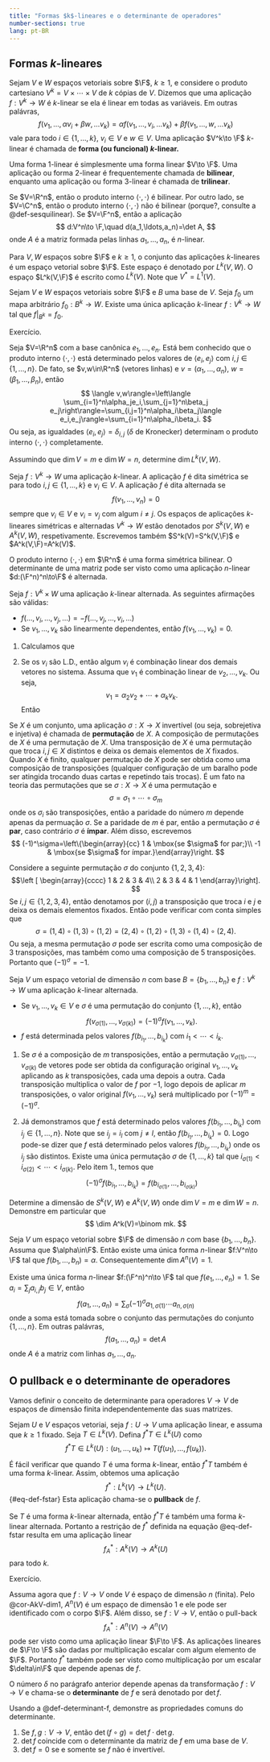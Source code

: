```yaml
--- 
title: "Formas $k$-lineares e o determinante de operadores"
number-sections: true
lang: pt-BR
--- 
```


## Formas $k$-lineares

:::{#def-}
Sejam $V$ e $W$ espaços vetoriais sobre $\F$, $k\geq 1$, e considere o produto cartesiano $V^k=V\times \cdots\times V$ de $k$ cópias de $V$. Dizemos que uma aplicação $f:V^k\to W$ é $k$-linear se ela é linear em todas as variáveis. Em outras palávras,
$$
f(v_1,\ldots,\alpha v_i+\beta w,\ldots v_k)=\alpha f(v_1,\ldots,v_i,\ldots v_k)+\beta f(v_1,\ldots,w,\ldots v_k)
$$
vale para todo $i\in\{1,\ldots,k\}$, $v_i\in V$ e $w\in V$. Uma aplicação $V^k\to \F$ $k$-linear é chamada de <b>forma (ou funcional) $k$-linear.</b>
:::


:::{#exm-}
Uma forma $1$-linear é simplesmente uma forma linear $V\to \F$. Uma aplicação ou forma $2$-linear é frequentemente chamada de <b>bilinear</b>, enquanto uma aplicação ou forma $3$-linear é chamada de <b>trilinear</b>.

Se $V=\R^n$, então o produto interno $\langle\cdot ,\cdot\rangle$ é bilinear. Por outro lado, se $V=\C^n$, então o produto interno  $\langle\cdot ,\cdot\rangle$ não é bilinear (porque?, consulte a @def-sesquilinear). Se $V=\F^n$, então a aplicação
$$
d:V^n\to \F,\quad d(a_1,\ldots,a_n)=\det A,
$$
onde $A$ é a matriz formada pelas linhas $a_1,\ldots,a_n$, é $n$-linear.

:::

Para $V, W$ espaços sobre $\F$ e $k\geq 1$, o conjunto das aplicações $k$-lineares é um espaço vetorial sobre $\F$. Este espaço é denotado por $L^k(V,W)$. O espaço $L^k(V,\F)$ é escrito como $L^k(V)$. Note que $V^*=L^1(V)$.

:::{#lem-}
Sejam $V$ e $W$ espaços vetoriais sobre $\F$  e $B$ uma base de $V$. Seja $f_0$ um mapa arbitrário $f_0:B^k\to W$. Existe uma única aplicação $k$-linear $f:V^k\to W$ tal que $f|_{B^k}=f_0$.
:::


:::{.proof}
Exercício.
:::


:::{#exm-}
Seja $V=\R^n$ com a base canônica $e_1,\ldots,e_n$. Está bem conhecido que o produto interno $\langle \cdot,\cdot\rangle$ está determinado pelos valores de $\langle e_i,e_j\rangle$ com $i,j\in\{1,\ldots,n\}$. De fato, se $v,w\in\R^n$ (vetores linhas) e $v=(\alpha_1,\ldots,\alpha_n)$, $w=(\beta_1,\ldots,\beta_n)$, então
$$
\langle v,w\rangle=\left\langle \sum_{i=1}^n\alpha_je_i,\sum_{j=1}^n\beta_j e_j\right\rangle=\sum_{i,j=1}^n\alpha_i\beta_j\langle e_i,e_j\rangle=\sum_{i=1}^n\alpha_i\beta_i.
$$
Ou seja, as igualdades $\langle e_i,e_j\rangle=\delta_{i,j}$ ($\delta$ de Kronecker) determinam o produto interno $\langle\cdot,\cdot\rangle$ completamente.
:::


:::{#exr-}
Assumindo que $\dim V=m$ e $\dim W=n$, determine $\dim L^k(V,W)$.
:::


:::{#def-}
Seja $f:V^k\to W$ uma aplicação $k$-linear. A aplicação $f$ é dita simétrica se
\begin{align*}
&f(v_1,\ldots,v_{i-1},v_i,v_{i+1},\ldots,v_{j-1},v_j,v_{j+1},\ldots,v_n)\\&=f(v_1,\ldots,v_{i-1},v_j,v_{i+1},\ldots,v_{j-1},v_i,v_{j+1},\ldots,v_n)
\end{align*}
para todo $i,j\in\{1,\ldots,k\}$ e $v_i\in V$.
A aplicação $f$ é dita alternada se
$$
f(v_1,\ldots,v_n)=0
$$
sempre que $v_i\in V$ e $v_i=v_j$ com algum $i\neq j$. Os espaços de aplicações $k$-lineares simétricas e alternadas $V^k\to W$ estão denotados por  $S^k(V,W)$ e $A^k(V,W)$, respetivamente. Escrevemos também $S^k(V)=S^k(V,\F)$ e $A^k(V,\F)=A^k(V)$.
:::


:::{#exm-}
O produto interno $\langle\cdot,\cdot\rangle$ em $\R^n$ é uma forma simétrica bilinear. 
O determinante de uma matriz pode ser visto como uma aplicação $n$-linear $d:(\F^n)^n\to\F$ é alternada.
:::


:::{#lem-}
Seja $f:V^k\times W$ uma aplicação $k$-linear alternada. As seguintes afirmações são válidas:


 - $f(\ldots,v_i,\ldots,v_j,\ldots)=-f(\ldots,v_j,\ldots,v_i,\ldots)$
 -  Se $v_1,\ldots,v_k$ são linearmente dependentes, então $f(v_1,\ldots,v_k)=0$.
:::


:::{.proof}
1. Calculamos que
\begin{align*}
0&=f(\ldots,v_i+v_j,\ldots,v_i+v_j,\ldots)\\&=f(\ldots,v_i,\ldots,v_i,\ldots)+f(\ldots,v_i,\ldots,v_j,\ldots)\\&+f(\ldots,v_j,\ldots,v_i,\ldots)+f(\ldots,v_j,\ldots,v_j,\ldots)\\&=f(\ldots,v_i,\ldots,v_j,\ldots)+f(\ldots,v_j,\ldots,v_i,\ldots).
\end{align*}

2. Se os $v_i$ são L.D., então algum $v_i$ é combinação linear dos demais vetores no sistema. Assuma que $v_1$ é combinação linear de $v_2,\ldots,v_k$. Ou seja,
$$
v_1=\alpha_2 v_2+\cdots+\alpha_k v_k.
$$
Então
\begin{align*}
&f(v_1,v_2,\ldots,v_k)\\&=
f(\alpha_2 v_2+\cdots+\alpha_k v_k,v_2,\ldots,v_k)\\&=
\alpha_2 f(v_2,v_2,\ldots,v_k)+\cdots+\alpha_k f(v_k,v_2,\ldots,v_k)=0.
\end{align*}

:::

Se $X$ é um conjunto, uma aplicação $\sigma:X\to X$ invertível (ou seja, sobrejetiva e injetiva) é chamada de <b>permutação</b> de $X$. A composição de permutações de $X$ é uma permutação de $X$. Uma transposição de $X$ é uma permutação que troca $i,j\in X$ distintos e deixa os demais elementos de $X$ fixados. Quando $X$ é finito, qualquer permutação de $X$ pode ser obtida como uma composição de transposições (qualquer configuração de um baralho pode ser atingida  trocando duas cartas e repetindo tais trocas). É um fato na teoria das permutações que se $\sigma:X\to X$ é uma permutação e
$$
\sigma=\sigma_1\circ\cdots\circ \sigma_m
$$
onde os $\sigma_i$ são transposições, então a paridade do número $m$ depende apenas da permuação $\sigma$. Se a paridade de $m$ é par, então a permutação $\sigma$ é <b>par</b>, caso contrário $\sigma$ é <b>ímpar</b>. Além disso, escrevemos
$$
(-1)^\sigma=\left\{\begin{array}{cc}
1 & \mbox{se $\sigma$ for par;}\\ -1 & \mbox{se $\sigma$ for ímpar.}\end{array}\right.
$$

:::{#exm-}
Considere a seguinte permutação $\sigma$ do conjunto $\{1,2,3,4\}$:
$$\left [
\begin{array}{cccc}
1 & 2 & 3 & 4\\
2 & 3 & 4 & 1 \end{array}\right].
$$
Se $i,j\in\{1,2,3,4\}$, então denotamos por $(i,j)$ a transposição que troca $i$ e $j$ e deixa os demais elementos fixados. Então pode verificar com conta simples que
$$
\sigma=(1,4)\circ (1,3)\circ(1,2)=(2,4)\circ(1,2)\circ (1,3)\circ(1,4)\circ(2,4).
$$
Ou seja, a mesma permutação $\sigma$ pode ser escrita como uma composição de $3$ transposições, mas também como uma composição de $5$ transposições. Portanto que $(-1)^\sigma=-1$.
:::


:::{#cor-}
Seja $V$ um espaço vetorial de dimensão $n$ com base $B=\{b_1,\ldots,b_n\}$ e $f:V^k\to W$ uma aplicação $k$-linear alternada.


 -  Se $v_1,\ldots,v_k\in V$ e $\sigma$ é uma permutação do conjunto $\{1,\ldots,k\}$, então
$$
f(v_{\sigma(1)},\ldots,v_{\sigma(k)})=(-1)^\sigma f(v_1,\ldots,v_k).
$$
 -  $f$ está determinada pelos valores $f(b_{i_1},\ldots,b_{i_k})$ com $i_1<\cdots<i_k$.

:::


:::{.proof}
1. Se $\sigma$ é a composição de $m$ transposições, então a permutação $v_{\sigma(1)},\ldots,v_{\sigma(k)}$ de vetores pode ser  obtida da configuração original $v_1,\ldots,v_k$ aplicando as $k$ transposições, cada  uma depois a outra. Cada transposição multiplica o valor de $f$ por $-1$, logo depois de aplicar $m$ transposições, o valor original $f(v_1,\ldots,v_k)$ será multiplicado por $(-1)^m=(-1)^\sigma$.

2. Já demonstramos que $f$ está determinado pelos valores $f(b_{i_1},\ldots,b_{i_k})$ com $i_j\in\{1,\ldots,n\}$. Note que se $i_j=i_l$ com $j\neq l$, então $f(b_{i_1},\ldots,b_{i_k})=0$. Logo pode-se dizer que $f$ está determinado pelos valores $f(b_{i_1},\ldots,b_{i_k})$ onde os $i_j$ são distintos. Existe uma única permutação $\sigma$ de $\{1,\ldots,k\}$ tal que $i_{\sigma(1)}< i_{\sigma(2)}< \cdots <i_{\sigma(k)}$. Pelo item 1., temos que
$$
(-1)^\sigma f(b_{i_1},\ldots,b_{i_k})=f(b_{i_{\sigma(1)}},\ldots,b_{i_{\sigma(k)}})
$$

:::


:::{#exr-dims-Ak}
Determine a dimensão de $S^k(V,W)$ e $A^k(V,W)$ onde $\dim V=m$ e $\dim W=n$. Demonstre em particular que 
$$
\dim A^k(V)=\binom mk.
$$
:::


:::{#cor-AkV-dim1}
Seja $V$ um espaço vetorial sobre $\F$ de dimensão $n$ com base $\{b_1,\ldots,b_n\}$. Assuma que $\alpha\in\F$. Então existe uma única forma $n$-linear $f:V^n\to \F$ tal que $f(b_1,\ldots,b_n)=\alpha$. Consequentemente $\dim A^n(V)=1$.
:::


:::{#cor-}
Existe uma única forma $n$-linear $f:(\F^n)^n\to \F$ tal que $f(e_1,\ldots,e_n)=1$. Se $a_i=\sum_j a_{i,j} b_j\in V$, então
$$
f(a_1,\ldots,a_n)=\sum_{\sigma} (-1)^\sigma a_{1,\sigma(1)}\cdots a_{n,\sigma(n)}
$$
onde a soma está tomada sobre o conjunto das permutações do conjunto $\{1,\ldots,n\}$. Em outras palávras,
$$
f(a_1,\ldots,a_n)=\det A
$$
onde $A$ é a matriz com linhas $a_1,\ldots,a_n$.
:::


## O pullback e o determinante de operadores

Vamos definir o conceito de determinante para operadores $V\to V$ de espaços de dimensão finita independentemente das suas matrizes.

:::{#def-pullback}
Sejam $U$ e $V$ espaços vetoriai, seja $f:U\to V$ uma aplicação linear, e assuma que $k\geq 1$ fixado. Seja $T\in L^k(V)$. Defina
$f^*T\in L^k(U)$ como 
$$
f^*T\in L^k(U): (u_1,\ldots,u_k)\mapsto T(f(u_1),\ldots,f(u_k)).
$$
É fácil verificar que quando $T$ é uma forma $k$-linear, então $f^*T$ também é uma forma $k$-linear. Assim, obtemos uma aplicação 
$$
f^*:L^k(V)\to L^k(U).
$${#eq-def-fstar}
Esta aplicação chama-se o **pullback** de $f$. 
:::

:::{#lem-pullback}
Se $T$ é uma forma $k$-linear alternada, então $f^*T$ é também uma forma $k$-linear alternada. Portanto a restrição de $f^*$ definida na equação @eq-def-fstar resulta em uma aplicação linear
$$
f^*_A:A^k(V)\to A^k(U)
$$
para todo $k$.
:::

:::{.proof}
Exercício.
:::

Assuma agora que $f:V\to V$ onde $V$ é espaço de dimensão $n$ (finita). Pelo @cor-AkV-dim1, 
$A^n(V)$ é um espaço de dimensão $1$ e ele pode ser identificado com o corpo $\F$. Além disso, se $f:V\to V$, então o pull-back 
$$
f^*_A:A^n(V)\to A^n(V)
$$
pode ser visto como  uma aplicação linear $\F\to \F$. As aplicações lineares de $\F\to \F$ são dadas por multiplicação escalar com algum elemento de $\F$. Portanto $f^*$ também pode ser visto como multiplicação por um escalar $\delta\in\F$ que depende apenas de $f$. 

:::{#def-determinant-f}
O número $\delta$ no parágrafo anterior depende apenas da transformação $f:V\to V$ e chama-se o **determinante** de $f$ e será 
denotado por $\det f$. 
:::

:::{#exr-determinant-f}
Usando a @def-determinant-f, demonstre as propriedades comuns do determinante. 

1. Se $f,g: V\to V$, então $\det (f\circ g)=\det f\cdot \det g$.
2. $\det f$ coincide com o determinante da matriz de $f$ em uma base de $V$. 
3. $\det f=0$ se e somente se $f$ não é invertível.
:::


